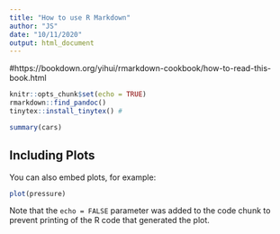 ---
title: "How to use R Markdown"
author: "JS"
date: "10/11/2020"
output: html_document
---

#https://bookdown.org/yihui/rmarkdown-cookbook/how-to-read-this-book.html

```{r setup, include=FALSE}
knitr::opts_chunk$set(echo = TRUE)
rmarkdown::find_pandoc()
tinytex::install_tinytex() # 
```



```{r cars}
summary(cars)
```

## Including Plots

You can also embed plots, for example:

```{r pressure, echo=FALSE}
plot(pressure)
```

Note that the `echo = FALSE` parameter was added to the code chunk to prevent printing of the R code that generated the plot.

```{r}
```

